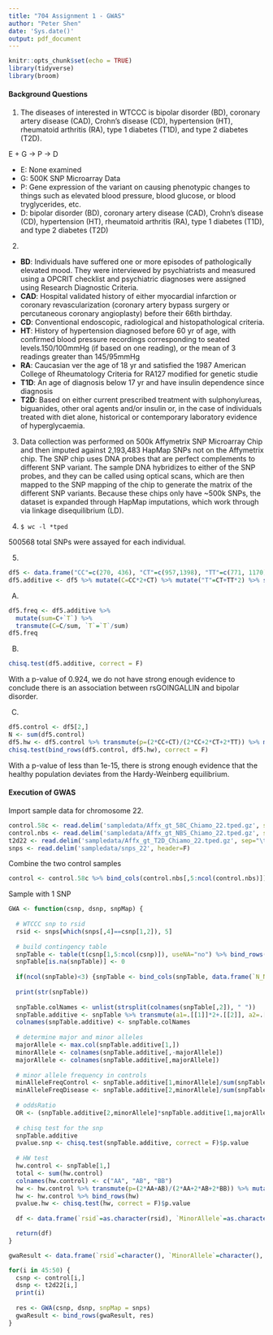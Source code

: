 ```yaml
---
title: "704 Assignment 1 - GWAS"
author: "Peter Shen"
date: 'Sys.date()'
output: pdf_document
---
```


```r
knitr::opts_chunk$set(echo = TRUE)
library(tidyverse)
library(broom)
```

#### Background Questions

1) The diseases of interested in WTCCC is bipolar disorder (BD), coronary artery disease (CAD), Crohn’s disease (CD), hypertension (HT), rheumatoid arthritis (RA), type 1 diabetes (T1D), and type 2 diabetes (T2D).

E + G -> P -> D

* E: None examined
* G: 500K SNP Microarray Data
* P: Gene expression of the variant on causing phenotypic changes to things such as elevated blood pressure, blood glucose, or blood tryglycerides, etc.
* D: bipolar disorder (BD), coronary artery disease (CAD), Crohn’s disease (CD), hypertension (HT), rheumatoid arthritis (RA), type 1 diabetes (T1D), and type 2 diabetes (T2D)

2) 
* **BD**: Individuals have suffered one or more episodes of pathologically elevated mood. They were interviewed by psychiatrists and measured using a OPCRIT checklist and psychiatric diagnoses were assigned using Research Diagnostic Criteria. 
* **CAD**: Hospital validated history of either myocardial infarction or coronary revascularization (coronary artery bypass surgery or percutaneous coronary angioplasty) before their 66th birthday.
* **CD**: Conventional endoscopic, radiological and histopathological criteria.
* **HT**: History of hypertension diagnosed before 60 yr of age, with confirmed blood pressure recordings corresponding to seated levels.150/100mmHg (if based on one reading), or the mean of 3 readings greater than 145/95mmHg
* **RA**: Caucasian ver the age of 18 yr and satisfied the 1987 American College of Rheumatology Criteria for RA127 modified for genetic studie
* **T1D**: An age of diagnosis below 17 yr and have insulin dependence since diagnosis
* **T2D**: Based on either current prescribed treatment with sulphonylureas, biguanides, other oral agents and/or insulin or, in the case of individuals treated with diet alone, historical or contemporary laboratory evidence of hyperglycaemia.


3) Data collection was performed on 500k Affymetrix SNP Microarray Chip and then imputed against 2,193,483 HapMap SNPs not on the Affymetrix chip. The SNP chip uses DNA probes that are perfect complements to different SNP variant. The sample DNA hybridizes to either of the SNP probes, and they can be called using optical scans, which are then mapped to the SNP mapping of the chip to generate the matrix of the different SNP variants. Because these chips only have ~500k SNPs, the dataset is expanded through HapMap imputations, which work through via linkage disequilibrium (LD).

4) 
`$ wc -l *tped`

500568 total SNPs were assayed for each individual.

5)
```r
df5 <- data.frame("CC"=c(270, 436), "CT"=c(957,1398), "TT"=c(771, 1170))
df5.additive <- df5 %>% mutate(C=CC*2+CT) %>% mutate("T"=CT+TT*2) %>% select("C", "T")

```

A) 
```r
df5.freq <- df5.additive %>% 
  mutate(sum=C+`T`) %>% 
  transmute(C=C/sum, `T`=`T`/sum)
df5.freq
```

B)
```r
chisq.test(df5.additive, correct = F)
```

With a p-value of 0.924, we do not have strong enough evidence to conclude there is an association between rsGOINGALLIN and bipolar disorder.

C)
```r
df5.control <- df5[2,]
N <- sum(df5.control)
df5.hw <- df5.control %>% transmute(p=(2*CC+CT)/(2*CC+2*CT+2*TT)) %>% mutate(q=1-p) %>% transmute(CC=N*p^2, CT=N*2*p*q, TT=N*q^2)
chisq.test(bind_rows(df5.control, df5.hw), correct = F)
```

With a p-value of less than 1e-15, there is strong enough evidence that the healthy population deviates from the Hardy-Weinberg equilibrium.

#### Execution of GWAS

Import sample data for chromosome 22.
```r
control.58c <- read.delim('sampledata/Affx_gt_58C_Chiamo_22.tped.gz', sep="\t", header=F)
control.nbs <- read.delim('sampledata/Affx_gt_NBS_Chiamo_22.tped.gz', sep="\t", header=F)
t2d22 <- read.delim('sampledata/Affx_gt_T2D_Chiamo_22.tped.gz', sep="\t", header=F)
snps <- read.delim('sampledata/snps_22', header=F)
```

Combine the two control samples
```r
control <- control.58c %>% bind_cols(control.nbs[,5:ncol(control.nbs)])
```


Sample with 1 SNP
```r
GWA <- function(csnp, dsnp, snpMap) {
  
  # WTCCC snp to rsid
  rsid <- snps[which(snps[,4]==csnp[1,2]), 5]
  
  # build contingency table
  snpTable <- table(t(csnp[1,5:ncol(csnp)]), useNA="no") %>% bind_rows(table(t(dsnp[1,5:ncol(dsnp)]), useNA="no"))
  snpTable[is.na(snpTable)] <- 0
  
  if(ncol(snpTable)<3) {snpTable <- bind_cols(snpTable, data.frame(`N_N`=c(0,0)))}
  
  print(str(snpTable))
  
  snpTable.colNames <- unlist(strsplit(colnames(snpTable[,2]), " "))
  snpTable.additive <- snpTable %>% transmute(a1=.[[1]]*2+.[[2]], a2=.[[2]]+.[[3]]*2)
  colnames(snpTable.additive) <- snpTable.colNames
  
  # determine major and minor alleles
  majorAllele <- max.col(snpTable.additive[1,])
  minorAllele <- colnames(snpTable.additive[,-majorAllele])
  majorAllele <- colnames(snpTable.additive[,majorAllele])
  
  # minor allele frequency in controls
  minAlleleFreqControl <- snpTable.additive[1,minorAllele]/sum(snpTable.additive[1])
  minAlleleFreqDisease <- snpTable.additive[2,minorAllele]/sum(snpTable.additive[2])
  
  # oddsRatio
  OR <- (snpTable.additive[2,minorAllele]*snpTable.additive[1,majorAllele])/(snpTable.additive[2,majorAllele]*snpTable.additive[1,minorAllele])
  
  # chisq test for the snp
  snpTable.additive
  pvalue.snp <- chisq.test(snpTable.additive, correct = F)$p.value
  
  # HW test
  hw.control <- snpTable[1,]
  total <- sum(hw.control)
  colnames(hw.control) <- c("AA", "AB", "BB")
  hw <- hw.control %>% transmute(p=(2*AA+AB)/(2*AA+2*AB+2*BB)) %>% mutate(q=1-p) %>% transmute(AA=total*p^2,   AB=total*2*p*q, BB=total*q^2)
  hw <- hw.control %>% bind_rows(hw)
  pvalue.hw <- chisq.test(hw, correct = F)$p.value
  
  df <- data.frame(`rsid`=as.character(rsid), `MinorAllele`=as.character(minorAllele),  `MajorAllele`=as.character(majorAllele), `DiseaseFrequency`=as.numeric(minAlleleFreqDisease), `ControlFrequency`=as.numeric(minAlleleFreqControl), `OR`=as.numeric(OR), `pvalue`=as.numeric(pvalue.snp), `hwpvalue`=as.numeric(pvalue.hw), stringsAsFactors=F)

  return(df)
}

gwaResult <- data.frame(`rsid`=character(), `MinorAllele`=character(),  `MajorAllele`=character(), `DiseaseFrequency`=numeric(), `ControlFrequency`=numeric(), `OR`=numeric(), `pvalue`=numeric(), `hwpvalue`=numeric(), stringsAsFactors=F)

for(i in 45:50) {
  csnp <- control[i,]
  dsnp <- t2d22[i,]
  print(i)
  
  res <- GWA(csnp, dsnp, snpMap = snps)
  gwaResult <- bind_rows(gwaResult, res)
}

```


